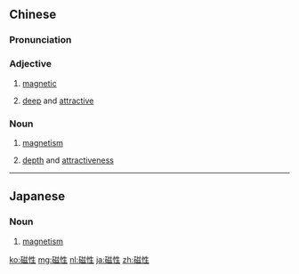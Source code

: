 ==Chinese==
{{zh-forms}}

===Pronunciation===
{{zh-pron
|m=cíxìng
|cat=a,n
}}

===Adjective===
{{zh-adj}}

# [[magnetic]]
# {{qualifier|of a person's voice}} [[deep]] and [[attractive]]

===Noun===
{{zh-noun}}

# [[magnetism]]
# {{qualifier|of a person's voice}} [[depth]] and [[attractiveness]]

----

==Japanese==
{{ja-kanjitab|じ|せい|yomi=on}}

===Noun===
{{ja-noun|じせい}}

# [[magnetism]]

[[ko:磁性]]
[[mg:磁性]]
[[nl:磁性]]
[[ja:磁性]]
[[zh:磁性]]